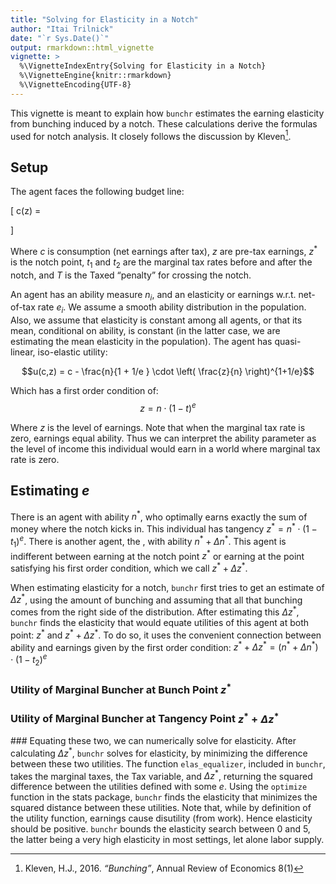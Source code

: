 ```yaml
---
title: "Solving for Elasticity in a Notch"
author: "Itai Trilnick"
date: "`r Sys.Date()`"
output: rmarkdown::html_vignette
vignette: >
  %\VignetteIndexEntry{Solving for Elasticity in a Notch}
  %\VignetteEngine{knitr::rmarkdown}
  %\VignetteEncoding{UTF-8}
---
```

  This vignette is meant to explain how `bunchr` estimates the earning elasticity
from bunching induced by a notch. These calculations derive the formulas used for
notch analysis. It closely follows the discussion by Kleven^[Kleven, H.J., 2016.
  _"Bunching"_, Annual Review of Economics 8(1)].

## Setup
The agent faces the following budget line:

  \[ c(z) =
       \begin{cases}
     z \cdot (1-t_1) & \quad \text{if} \quad z \leq z^* \\
     z^* \cdot (1-t_1) + (z - z^*)\cdot (1-t_2) - T   & \quad \text{if} \quad z > z^*\\
     \end{cases}
     \]

Where $c$ is consumption (net earnings after tax), $z$ are pre-tax earnings,
$z^*$ is the notch point, $t_1$ and $t_2$ are the marginal tax rates before and
after the notch, and $T$ is the Taxed "penalty" for crossing the notch.

An agent has an ability measure $n_i$, and an elasticity or earnings w.r.t.
net-of-tax rate $e_i$. We assume a smooth ability distribution in the population.
Also, we assume that elasticity is constant among all agents, or that its mean,
conditional on ability, is constant (in the latter case, we are estimating the
mean elasticity in the population). The agent has quasi-linear, iso-elastic utility:

  $$u(c,z) = c - \frac{n}{1 + 1/e } \cdot \left( \frac{z}{n} \right)^{1+1/e}$$

Which has a first order condition of:
  $$ z = n \cdot (1-t)^e$$

Where $z$ is the level of earnings. Note that when the marginal tax rate is zero,
earnings equal ability. Thus we can interpret the ability parameter as the level
of income this individual would earn in a world where marginal tax rate is zero.

## Estimating $e$
There is an agent with ability $n^*$, who optimally earns exactly the sum of money
where the notch kicks in. This individual has tangency $z^* = n^* \cdot (1-t_1)^e$.
There is another agent, the \textbf{marginal buncher}, with ability
$n^* + \Delta n^*$. This agent is indifferent between earning at the notch point
$z^*$ or earning at the point satisfying his first order condition, which we call
$z^* + \Delta z^*$.

When estimating elasticity for a notch, `bunchr` first tries to get an estimate
of $\Delta z^*$, using the amount of bunching and assuming that all that bunching
comes from the right side of the distribution. After estimating this $\Delta z^*$,
`bunchr` finds the elasticity that would equate utilities of this agent at both
point: $z^*$ and $z^* + \Delta z^*$. To do so, it uses the convenient connection
between ability and earnings given by the first order condition:
$z^* + \Delta z^* = (n^* + \Delta n^*)\cdot (1-t_2)^e$

### Utility of Marginal Buncher at Bunch Point $z^*$
\begin{align*}
u(c,z^*) &= c - \frac{n^* + \Delta n^*}{1+1/e} \cdot \left( \frac{z^*}{n^* + \Delta n^*} \right)^{1+1/e}\\
&= c - \frac{1}{1+1/e} \cdot (n^* + \Delta n^*)^{-1/e} \cdot \left(z^* \right)^{1+1/e}\\
&= c - \frac{1}{1+1/e} \cdot \left(\frac{z^*+\Delta z^*}{(1-t_2)^e} \right)^{-1/e} \cdot \left(z^* \right)^{1+1/e}\\
&= c - \frac{1}{1+1/e} \cdot \frac{(1-t_2)}{(z^*+\Delta z^*)^{1/e}} \cdot \left(z^* \right)^{1+1/e}\\
&= z^* \cdot (1-t_1) - \frac{1}{1+1/e} \cdot \frac{(1-t_2)}{(z^*+\Delta z^*)^{1/e}} \cdot \left(z^* \right)^{1+1/e}
\end{align*}

### Utility of Marginal Buncher at Tangency Point $z^* + \Delta z^*$
\begin{align*}
u(c, z^* + \Delta z^*) &= c - T -  \frac{n^* + \Delta n^*}{1+1/e} \cdot \left( \frac{z^*+\Delta z^*}{n^* + \Delta n^*} \right)^{1+1/e}\\
&= c - T - \frac{1}{1+1/e} \cdot (n^* + \Delta n^*)^{-1/e} \cdot \left(z^* + \Delta z^* \right)^{1+1/e}\\
&= c - T - \frac{1}{1+1/e} \cdot \left(\frac{z^*+\Delta z^*}{(1-t_2)^e} \right)^{-1/e} \cdot \left(z^* + \Delta z^*\right)^{1+1/e}\\
&= c - T - \frac{1}{1+1/e} \cdot \frac{(1-t_2)}{(z^*+\Delta z^*)^{1/e}} \cdot \left(z^* + \Delta z^* \right)^{1+1/e}\\
&= c - T - \frac{1}{1+1/e} \cdot (1-t_2) \cdot \left(z^* + \Delta z^* \right)\\
&= z^* \cdot (1-t_1) + \Delta z^* \cdot (1-t_2) - T - \frac{1}{1+1/e} \cdot (1-t_2) \cdot \left(z^* + \Delta z^* \right)\\
\end{align*}

 ### Equating these two, we can numerically solve for elasticity.
After calculating $\Delta z^*$, `bunchr` solves for elasticity, by minimizing
the difference between these two utilities. The function `elas_equalizer`, included
in `bunchr`, takes the marginal taxes, the Tax variable, and $\Delta z^*$, returning
the squared difference between the utilities defined with some $e$. Using the
`optimize` function in the stats package, `bunchr` finds the elasticity that
minimizes the squared distance between these utilities. Note that, while by definition
of the utility function, earnings cause disutility (from work). Hence elasticity should
be positive. `bunchr` bounds the elasticity search between 0 and 5, the latter being
a very high elasticity in most settings, let alone labor supply.
